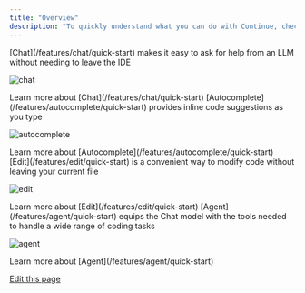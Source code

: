 ```yaml
---
title: "Overview"
description: "To quickly understand what you can do with Continue, check out each tab below."
---
```


<Tabs>
<Tab title="Chat">
[Chat](/features/chat/quick-start) makes it easy to ask for help from an LLM without needing to leave the IDE

![chat](/images/chat-489b68d156be2aafe09ee7cedf233fba.gif)

<Info>
  Learn more about [Chat](/features/chat/quick-start)
</Info>
</Tab>

<Tab title="Autocomplete">
[Autocomplete](/features/autocomplete/quick-start) provides inline code suggestions as you type

![autocomplete](/images/autocomplete-9d4e3f7658d3e65b8e8b20f2de939675.gif)

<Info>
  Learn more about [Autocomplete](/features/autocomplete/quick-start)
</Info>
</Tab>

<Tab title="Edit">
[Edit](/features/edit/quick-start) is a convenient way to modify code without leaving your current file

![edit](/images/edit-d522442f88e715924b4c9f4c83900e3a.gif)

<Info>
  Learn more about [Edit](/features/edit/quick-start)
</Info>
</Tab>

<Tab title="Agent">
[Agent](/features/agent/quick-start) equips the Chat model with the tools needed to handle a wide range of coding tasks

![agent](/images/agent-9ef792cfc196a3b5faa984fb072c4400.gif)

<Info>
  Learn more about [Agent](/features/agent/quick-start)
</Info>
</Tab>
</Tabs>

[Edit this page](https://github.com/continuedev/continue/tree/main/docs/docs/getting-started/00-overview.mdx)
